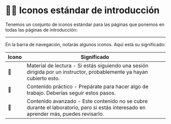 # 🧑‍🎨 Iconos estándar de introducción

Tenemos un conjunto de iconos estándar para las páginas que ponemos en todas las páginas de introducción:

---

En la barra de navegación, notarás algunos iconos. Aquí está su significado:

| Icono | Significado |
|------|-------------|
| 📘   | Material de lectura - Si estás siguiendo una sesión dirigida por un instructor, probablemente ya hayan cubierto esto. |
| 👐   | Contenido práctico - Prepárate para hacer algo de trabajo. Deberías seguir estos pasos. |
| 🦸   | Contenido avanzado - Este contenido no se cubre durante el laboratorio, pero si estás interesado en aprender más, puedes revisarlo. |